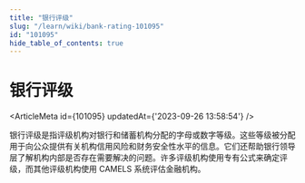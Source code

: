 ```yaml
---
title: "银行评级"
slug: "/learn/wiki/bank-rating-101095"
id: "101095"
hide_table_of_contents: true
---
```



# 银行评级

<ArticleMeta id={101095} updatedAt={'2023-09-26 13:58:54'} />
<div className='border-solid border-b border-t-0 my-4 border-[var(--ifm-color-gray-300)]' />

银行评级是指评级机构对银行和储蓄机构分配的字母或数字等级。这些等级被分配用于向公众提供有关机构信用风险和财务安全性水平的信息。它们还帮助银行领导层了解机构内部是否存在需要解决的问题。许多评级机构使用专有公式来确定评级，而其他评级机构使用 CAMELS 系统评估金融机构。
